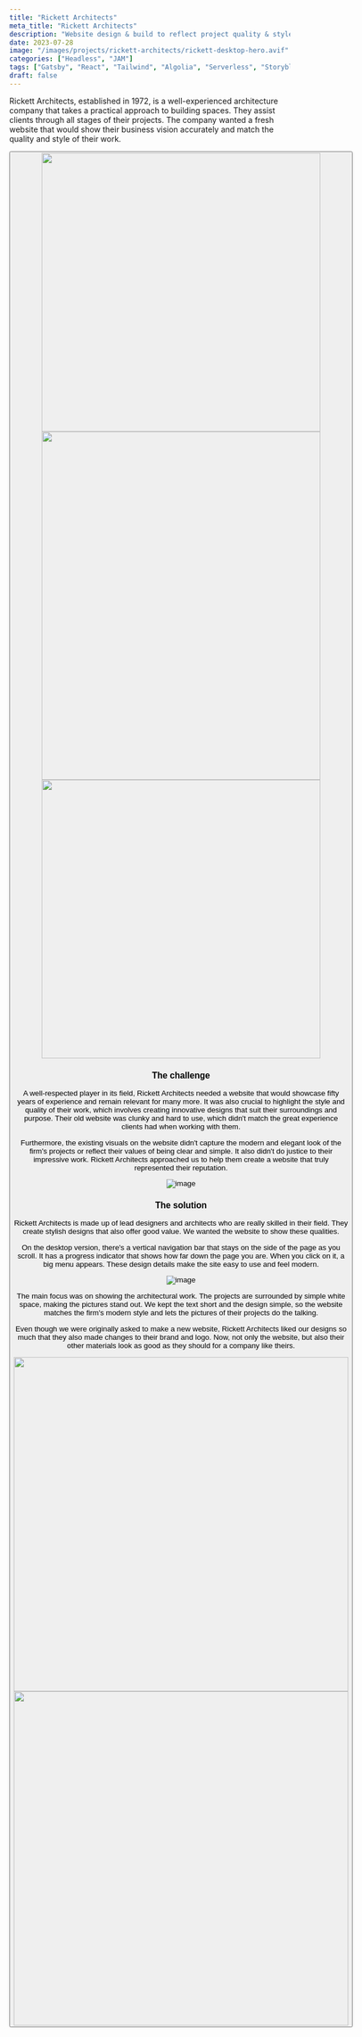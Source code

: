```yaml
---
title: "Rickett Architects"
meta_title: "Rickett Architects"
description: "Website design & build to reflect project quality & style."
date: 2023-07-28
image: "/images/projects/rickett-architects/rickett-desktop-hero.avif"
categories: ["Headless", "JAM"]
tags: ["Gatsby", "React", "Tailwind", "Algolia", "Serverless", "Storyblok", "Node"]
draft: false
---
```


Rickett Architects, established in 1972, is a well-experienced architecture company that takes a practical approach to building spaces. They assist clients through all stages of their projects. The company wanted a fresh website that would show their business vision accurately and match the quality and style of their work.

<Button label="Visit the website" link="https://www.rickett.co.uk/" style="solid"/>

<div class="content-images-grid-3">
    <img src="/images/projects/rickett-architects/rickett-block-of-3-1.avif" width="500" height="500"/>
    <img src="/images/projects/rickett-architects/rickett-block-of-3-2.avif" width="500" height="625"/>
    <img src="/images/projects/rickett-architects/rickett-block-of-3-3.svg" width="500" height="500"/>
</div>

### The challenge

A well-respected player in its field, Rickett Architects needed a website that would showcase fifty years of experience and remain relevant for many more. It was also crucial to highlight the style and quality of their work, which involves creating innovative designs that suit their surroundings and purpose. Their old website was clunky and hard to use, which didn't match the great experience clients had when working with them.

Furthermore, the existing visuals on the website didn't capture the modern and elegant look of the firm's projects or reflect their values of being clear and simple. It also didn't do justice to their impressive work. Rickett Architects approached us to help them create a website that truly represented their reputation.

![image](/images/projects/rickett-architects/rickett-website-full-width-image.avif)

### The solution


Rickett Architects is made up of lead designers and architects who are really skilled in their field. They create stylish designs that also offer good value. We wanted the website to show these qualities.

On the desktop version, there's a vertical navigation bar that stays on the side of the page as you scroll. It has a progress indicator that shows how far down the page you are. When you click on it, a big menu appears. These design details make the site easy to use and feel modern.

![image](/images/projects/rickett-architects/rickett-mobile-row.avif)

The main focus was on showing the architectural work. The projects are surrounded by simple white space, making the pictures stand out. We kept the text short and the design simple, so the website matches the firm's modern style and lets the pictures of their projects do the talking.

Even though we were originally asked to make a new website, Rickett Architects liked our designs so much that they also made changes to their brand and logo. Now, not only the website, but also their other materials look as good as they should for a company like theirs.

<div class="content-images-grid-2">
    <img src="/images/projects/rickett-architects/rickett-full-webpage-1.avif" width="600"/>
    <img src="/images/projects/rickett-architects/rickett-full-webpage-2.avif" width="600"/>
</div>